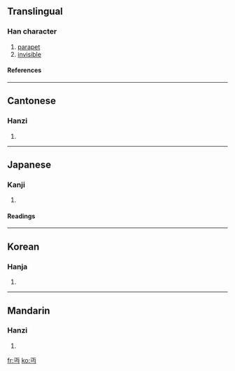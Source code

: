 ==Translingual==
===Han character===
{{Han char|rad=一|as=03|sn=4|four=1072<sub>7</sub>|canj=一中女尸 (MLVS)}}
# [[parapet]]
# [[invisible]]
====References====
{{Han ref|kx=0077.020|dkj=00021|dj=0154.020|hdz=10011.050|uh=4E0F|ud=19983|bh=C94D|bd=51533}}
----
==Cantonese==
===Hanzi===
{{yue-hanzi|jyut=|y=min5}}
# {{defn|Cantonese}}
----
==Japanese==
===Kanji===
{{ja-kanji|grade=|rs=一03}}
# {{defn|Japanese}}
====Readings====
{{ja-readings|on=[[べん]] (ben), [[めん]] (men)|kun=[[みえぬ]] (mienu)}}
----
==Korean==
===Hanja===
{{ko-hanja|hangeul=[[면]]|rv=myeon|mr=myŏn}}
# {{defn|Korean}}
----
==Mandarin==
===Hanzi===
{{cmn-hanzi|pin=[[jū]] (ju1), [[miǎn]] (mian3)|wg=chü<sup>1</sup>, mien<sup>3</sup>}}
# {{defn|Mandarin}}

[[fr:丏]]
[[ko:丏]]
